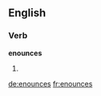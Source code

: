 ==English==

===Verb===
'''enounces'''

# {{third-person singular of|[[enounce]]}}

[[de:enounces]]
[[fr:enounces]]